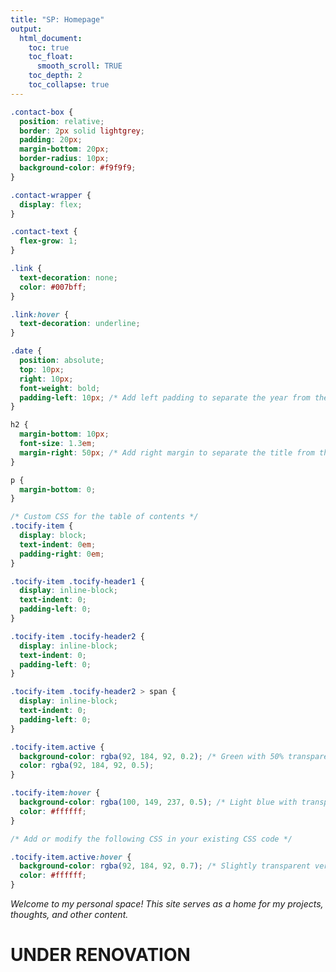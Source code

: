 ```yaml
---
title: "SP: Homepage"
output:
  html_document:
    toc: true
    toc_float:
      smooth_scroll: TRUE
    toc_depth: 2
    toc_collapse: true
---
```


<style>
.title{
  display: none;
}
</style>


```css
.contact-box {
  position: relative;
  border: 2px solid lightgrey;
  padding: 20px;
  margin-bottom: 20px;
  border-radius: 10px;
  background-color: #f9f9f9;
}

.contact-wrapper {
  display: flex;
}

.contact-text {
  flex-grow: 1;
}

.link {
  text-decoration: none;
  color: #007bff;
}

.link:hover {
  text-decoration: underline;
}

.date {
  position: absolute;
  top: 10px;
  right: 10px;
  font-weight: bold;
  padding-left: 10px; /* Add left padding to separate the year from the text */
}

h2 {
  margin-bottom: 10px;
  font-size: 1.3em;
  margin-right: 50px; /* Add right margin to separate the title from the year */
}

p {
  margin-bottom: 0;
}

/* Custom CSS for the table of contents */
.tocify-item {
  display: block;
  text-indent: 0em;
  padding-right: 0em;
}

.tocify-item .tocify-header1 {
  display: inline-block;
  text-indent: 0;
  padding-left: 0;
}

.tocify-item .tocify-header2 {
  display: inline-block;
  text-indent: 0;
  padding-left: 0;
}

.tocify-item .tocify-header2 > span {
  display: inline-block;
  text-indent: 0;
  padding-left: 0;
}

.tocify-item.active {
  background-color: rgba(92, 184, 92, 0.2); /* Green with 50% transparency */
  color: rgba(92, 184, 92, 0.5);
}

.tocify-item:hover {
  background-color: rgba(100, 149, 237, 0.5); /* Light blue with transparency */
  color: #ffffff;
}

/* Add or modify the following CSS in your existing CSS code */

.tocify-item.active:hover {
  background-color: rgba(92, 184, 92, 0.7); /* Slightly transparent version of the active color */
  color: #ffffff;
}

```

*Welcome to my personal space! This site serves as a home for my projects, thoughts, and other content.*


# UNDER RENOVATION

<!-- # **Thoughts & Experiences** -->

<!-- <div class="contact-wrapper contact-box"> -->
<!-- <div class="contact-text"> -->
<!-- <h2>Understanding How to Trigger My Motivation</h2> -->
<!-- <span class="date">05/29/23</span> -->
<!-- <p>  -->
<!-- I think one of the biggest saps on my motivation is having too many distractions. If I remove as many distractions as I can and focus on my main priority for the time being, I am able to knock it out and go down the list, retaining my drive and finishing everything efficiently. If I have too much going on all at once, I tend to get distracted and get very little done, and am demotivated, partially due to my lack of progress.  -->

<!-- At work, unfortunately, all of my work has to be done on top of each other, and priorities seem to shuffle around some times. I also have my manager and boss reaching out all the time, adding things to my plate. I need to learn how to communicate around this effectively so that I can manage expectations and keep my sanity.  -->

<!-- I think one thing I'd like to try is consistently putting greater focus on the top priority, and completely ignoring everything else. -->
<!-- </p> -->
<!-- </div> -->
<!-- </div> -->

<!-- <div class="contact-wrapper contact-box"> -->
<!-- <div class="contact-text"> -->
<!-- <h2><a href="https://www.strava.com/activities/8857158962" class="link">230411 Strava Running Thoughts</a></h2> -->
<!-- <span class="date">04/08/23</span> -->
<!-- <p> -->
<!-- Even if we don't intend to, we subconsciously end up copying those around us in -->
<!-- our thoughts and actions. Therefore, other people can only stand in the way of -->
<!-- self-understanding and development. -->

<!-- This is also why it's easier to run or learn in groups. We can forego the  -->
<!-- conscious effort in favor of subconscious memetic behavior. -->
<!-- </p> -->
<!-- </div> -->
<!-- </div> -->

<!-- <div class="contact-wrapper contact-box"> -->
<!-- <div class="contact-text"> -->
<!-- <h2><a href="https://www.strava.com/activities/8857158962" class="link">230408 Strava Running Thoughts</a></h2> -->
<!-- <span class="date">04/08/23</span> -->
<!-- <p>  -->
<!-- Man, I just have to say, so many people are so lost in this world, and it's so -->
<!-- easy to get distracted by the noise. -->

<!-- If you always listen to your inner voice and just do what you want, while -->
<!-- maintaining compassion for others, you can safely disregard anything anybody -->
<!-- tells you about what they think you "should" do. -->

<!-- Internal critical thinking is more important to follow than any -->
<!-- rule/prescription/suggestion from any person, no matter how important. -->
<!-- </p> -->
<!-- </div> -->
<!-- </div> -->

<!-- ```{r render all other Rmds, echo=FALSE, include=FALSE} -->

<!-- rmarkdown::render('projects.Rmd') -->
<!-- rmarkdown::render('readings.Rmd') -->

<!-- ``` -->













